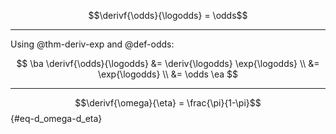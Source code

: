 :::{#thm-d_omega-d_eta}
$$\derivf{\odds}{\logodds} = \odds$$

:::

---

::: proof

Using @thm-deriv-exp and @def-odds:

$$
\ba
\derivf{\odds}{\logodds} 
&= \deriv{\logodds} \exp{\logodds}
\\
&= \exp{\logodds}
\\
&= \odds
\ea
$$

:::

---

:::{#cor-d_omega-d_eta}

$$\derivf{\omega}{\eta} = \frac{\pi}{1-\pi}$${#eq-d_omega-d_eta}

:::
